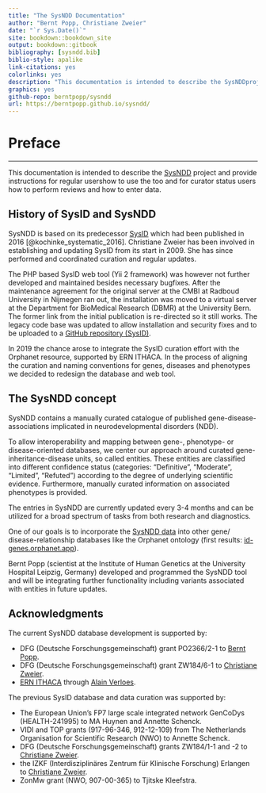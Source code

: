 ```yaml
--- 
title: "The SysNDD Documentation"
author: "Bernt Popp, Christiane Zweier"
date: "`r Sys.Date()`"
site: bookdown::bookdown_site
output: bookdown::gitbook
bibliography: [sysndd.bib]
biblio-style: apalike
link-citations: yes
colorlinks: yes
description: "This documentation is intended to describe the SysNDDproject and provide instructions for regular usershow to use the too and for curator status users how to perform reviews and how to enter data"
graphics: yes
github-repo: berntpopp/sysndd
url: https://berntpopp.github.io/sysndd/
---
```


# Preface {-}

---------------------------------------

This documentation is intended to describe the [SysNDD](https://sysndd.dbmr.unibe.ch/) project and provide instructions for regular usershow to use the too and for curator status users how to perform reviews and how to enter data.



## History of SysID and SysNDD {-}

SysNDD is based on its predecessor [SysID](https://www.sysid.dbmr.unibe.ch/) which had been published in 2016 [@kochinke_systematic_2016]. Christiane Zweier has been involved in establishing and updating SysID from its start in 2009. She has since performed and coordinated curation and regular updates.

The PHP based SysID web tool (Yii 2 framework) was however not further developed and maintained besides necessary bugfixes. After the maintenance agreement for the original server at the CMBI at Radboud University in Nijmegen ran out, the installation was moved to a virtual server at the Department for BioMedical Research (DBMR) at the University Bern. The former link from the initial publication is re-directed so it still works. The legacy code base was updated to allow installation and security fixes and to be uploaded to a [GitHub repository (SysID)](https://github.com/berntpopp/SysID).

In 2019 the chance arose to integrate the SysID curation effort with the Orphanet resource, supported by ERN ITHACA. In the process of aligning the curation and naming conventions for genes, diseases and phenotypes we decided to redesign the database and web tool.



## The SysNDD concept {-}

SysNDD contains a manually curated catalogue of published gene-disease-associations implicated in neurodevelopmental disorders (NDD).

To allow interoperability and mapping between gene-, phenotype- or disease-oriented databases, we center our approach around curated gene-inheritance-disease units, so called entities. These entities are classified into different confidence status (categories: “Definitive”, “Moderate”, “Limited”, “Refuted”) according to the degree of underlying scientific evidence. Furthermore, manually curated information on associated phenotypes is provided.

The entries in SysNDD are currently updated every 3-4 months and can be utilized for a broad spectrum of tasks from both research and diagnostics.

One of our goals is to incorporate the [SysNDD data](https://sysndd.dbmr.unibe.ch/) into other gene/ disease-relationship databases like the Orphanet ontology (first results: [id-genes.orphanet.app](https://id-genes.orphanet.app/ithaca/)).

Bernt Popp (scientist at the Institute of Human Genetics at the University Hospital Leipzig, Germany) developed and programmed the SysNDD tool and will be integrating further functionality including variants associated with entities in future updates.



## Acknowledgments {-}
The current SysNDD database development is supported by:

- DFG (Deutsche Forschungsgemeinschaft) grant PO2366/2-1 to [Bernt Popp](https://orcid.org/0000-0002-3679-1081).
- DFG (Deutsche Forschungsgemeinschaft) grant ZW184/6-1 to [Christiane Zweier](https://orcid.org/0000-0001-8002-2020).
- [ERN ITHACA](https://ern-ithaca.eu/) through [Alain Verloes](https://orcid.org/0000-0003-4819-0264).


The previous SysID database and data curation was supported by:

- The European Union’s FP7 large scale integrated network GenCoDys (HEALTH-241995) to MA Huynen and Annette Schenck.
- VIDI and TOP grants (917-96-346, 912-12-109) from The Netherlands Organisation for Scientific Research (NWO) to Annette Schenck.
- DFG (Deutsche Forschungsgemeinschaft) grants ZW184/1-1 and -2 to [Christiane Zweier](https://orcid.org/0000-0001-8002-2020).
- the IZKF (Interdisziplinäres Zentrum für Klinische Forschung) Erlangen to [Christiane Zweier](https://orcid.org/0000-0001-8002-2020).
- ZonMw grant (NWO, 907-00-365) to Tjitske Kleefstra.